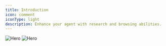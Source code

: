 ```yaml
---
title: Introduction
icon: comment
iconType: light
description: Enhance your agent with research and browsing abilities.
---
```


<Frame>
  <img
    className='block dark:hidden'
    src='/images/hero-light.png'
    alt='Hero'
  />
  <img
    className='hidden dark:block'
    src='/images/hero-dark.png'
    alt='Hero'
  />
</Frame>
